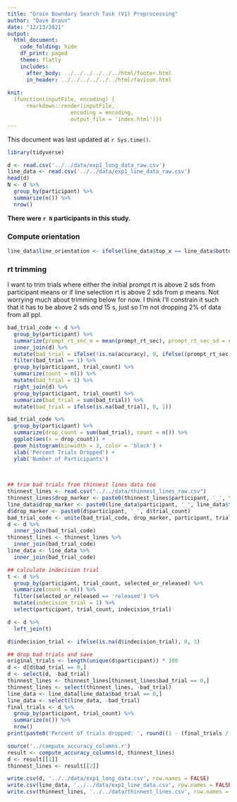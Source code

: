 ```yaml
---
title: "Grain Boundary Search Task (V1) Preprocessing"
author: "Dave Braun"
date: "12/13/2021"
output: 
  html_document:
    code_folding: hide
    df_print: paged
    theme: flatly
    includes:
      after_body: ../../../../../../html/footer.html
      in_header: ../../../../../../html/favicon.html
    
knit:
  (function(inputFile, encoding) {
      rmarkdown::render(inputFile,
                    encoding = encoding,
                    output_file = 'index.html')})
---
```


This document was last updated at `r Sys.time()`.

  
```r
library(tidyverse)
```

  
  
```r
d <- read.csv('../../data/exp1_long_data_raw.csv')
line_data <- read.csv('../../data/exp1_line_data_raw.csv')
head(d)
N <- d %>% 
  group_by(participant) %>% 
  summarize(n()) %>% 
  nrow()
```

**There were `r N` participants in this study.**


### Compute orientation

```r
line_data$line_orientation <- ifelse(line_data$top_x == line_data$bottom_x, 'vertical', ifelse(line_data$top_x > line_data$bottom_x, 'forward_slash', ifelse(line_data$top_x < line_data$bottom_x, 'back_slash', 'PROBLEM')))
```


### rt trimming

I want to trim trials where either the initial prompt rt is above 2 sds from participant means or if line selection rt is above 2 sds from p means. Not worrying much about trimming below for now.
I think I'll constrain it such that it has to be above 2 sds *and* 15 s, just so I'm not dropping 2% of data from all ppl.


```r
bad_trial_code <- d %>% 
  group_by(participant) %>% 
  summarize(prompt_rt_sec_m = mean(prompt_rt_sec), prompt_rt_sec_sd = sd(prompt_rt_sec), selection_rt_ms_m = mean(selection_rt_ms), selection_rt_ms_sd = sd(selection_rt_ms)) %>% 
  inner_join(d) %>% 
  mutate(bad_trial = ifelse(!is.na(accuracy), 0, ifelse((prompt_rt_sec > (2 * prompt_rt_sec_sd) + prompt_rt_sec_m & prompt_rt_sec > 15) | (selection_rt_ms > (2 * selection_rt_ms_sd) + selection_rt_ms_m & selection_rt_ms > 15000), 1, 0))) %>% 
  filter(bad_trial == 1) %>% 
  group_by(participant, trial_count) %>% 
  summarize(count = n()) %>% 
  mutate(bad_trial = 1) %>% 
  right_join(d) %>% 
  group_by(participant, trial_count) %>% 
  summarize(bad_trial = sum(bad_trial)) %>% 
  mutate(bad_trial = ifelse(is.na(bad_trial), 0, 1)) 

bad_trial_code %>% 
  group_by(participant) %>% 
  summarize(drop_count = sum(bad_trial), count = n()) %>% 
  ggplot(aes(x = drop_count)) +
  geom_histogram(binwidth = 3, color = 'black') + 
  xlab('Percent Trials Dropped') + 
  ylab('Number of Participants')
  
  
```











```r
## trim bad trials from thinnest lines data too
thinnest_lines <- read.csv("../../data/thinnest_lines_raw.csv")
thinnest_lines$drop_marker <- paste0(thinnest_lines$participant, '_', thinnest_lines$trial_count)
line_data$drop_marker <- paste0(line_data$participant, '_', line_data$trial_count)
d$drop_marker <- paste0(d$participant, '_', d$trial_count)
bad_trial_code <- unite(bad_trial_code, drop_marker, participant, trial_count, sep = '_')
d <- d %>% 
  inner_join(bad_trial_code)
thinnest_lines <- thinnest_lines %>% 
  inner_join(bad_trial_code)
line_data <- line_data %>% 
  inner_join(bad_trial_code)
```


```r
## calculate indecision trial
t <- d %>% 
  group_by(participant, trial_count, selected_or_released) %>% 
  summarize(count = n()) %>% 
  filter(selected_or_released == 'released') %>% 
  mutate(indecision_trial = 1) %>% 
  select(participant, trial_count, indecision_trial)

d <- d %>% 
  left_join(t)

d$indecision_trial <- ifelse(is.na(d$indecision_trial), 0, 1)
```

```r
## drop bad trials and save
original_trials <- length(unique(d$participant)) * 100
d <- d[d$bad_trial == 0,]
d <- select(d, -bad_trial)
thinnest_lines <- thinnest_lines[thinnest_lines$bad_trial == 0,]
thinnest_lines <- select(thinnest_lines, -bad_trial)
line_data <- line_data[line_data$bad_trial == 0,]
line_data <- select(line_data, -bad_trial)
final_trials <- d %>% 
  group_by(participant, trial_count) %>% 
  summarize(n()) %>% 
  nrow()
print(paste0('Percent of trials dropped: ', round((1 - (final_trials / original_trials)) * 100, 2), '%'))

```

```r
source('../compute_accuracy_columns.r')
result <- compute_accuracy_columns(d, thinnest_lines)
d <- result[[1]]
thinnest_lines <- result[[2]]
```





```r
write.csv(d, '../../data/exp1_long_data.csv', row.names = FALSE)
write.csv(line_data, '../../data/exp1_line_data.csv', row.names = FALSE)
write.csv(thinnest_lines, '../../data/thinnest_lines.csv', row.names = FALSE)
```


















